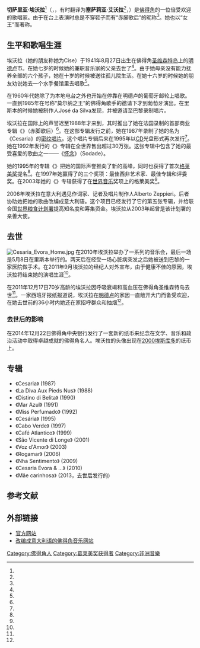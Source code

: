 {{Infobox musical artist
| name                = 切萨里亚·埃沃拉
| image               = Cesária Évora 2008.jpg
| image_size          = 
| landscape           = 
| caption             = 切萨里亚·埃沃拉于2008年
| background          = 女歌手
| birth_name          = 
| native_name         = Cesária Évora
| native_name_lang    = pt
| alias               = ''赤脚歌后''、''赤脚天后''
| nationality         = {{CPV}}
| birth_date          = {{Birth date|1941|8|27}}
| birth_place         = {{CPV}}[[明德卢|明德卢]]
| death_date          = {{Death date and age|2011|12|17|1941|8|27}}
| death_place         = {{CPV}}[[圣维森特岛|圣维森特岛]]
| genre               = {{tsl|en|Morna (music)|莫尔纳 (音乐)|莫尔纳}}<br/>{{tsl|en|Morna (music)|科拉德拉}}
| occupation          = 
| years_active        = 1957–2011
| label               = 
}}
'''切萨里亚·埃沃拉'''<ref name="xinhua"/>（{{lang-pt|Cesária Évora}}，{{IPA-pt|sɨˈzaɾiɐ ˈɛvuɾɐ}}，有时翻译为'''塞萨莉亚·艾沃拉'''<ref name="feizhou.net"/>，{{bd|1941年|8月27日|2011年|12月17日|catIdx=Évora, Cesária}}）是[[佛得角|佛得角]]的一位倍受欢迎的歌唱家。由于在台上表演时总是不穿鞋子而有“赤脚歌后”的昵称<ref name="xinhua"/>。她也以“{{tsl|en|Morna (music)|莫尔纳 (音乐)|莫尔纳}}女王”而著称。

== 生平和歌唱生涯 ==
埃沃拉（她的朋友称她为Cise）于1941年8月27日出生在佛得角[[圣维森特岛|圣维森特岛]]上的[[明德卢|明德卢]]市。在她七岁的时候她的兼职音乐家的父亲去世了<ref name="independent"/>。由于她母亲没有能力抚养全部的六个孩子，她在十岁的时候被送往孤儿院生活。在她十六岁的时候她的朋友劝说她去一个水手餐馆里去唱歌<ref name="washingtontimes"/>。

在1960年代她除了为本地电台之外也开始在停靠在明德卢的葡萄牙邮轮上唱歌。一直到1985年在号称“莫尔纳之王”的佛得角歌手{{tsl|en|Bana (singer)|巴纳}}的邀请下才到葡萄牙演出。在里斯本的时候她被制作人José da Silva发现，并被邀请至巴黎录制唱片。

埃沃拉在国际上的声誉迟至1988年才来到，其时推出了她在法国录制的首部商业专辑《{{tsl|en|La Diva Aux Pieds Nus|La Diva Aux Pieds Nus}}》（赤脚歌后）<ref name="feizhou.net"/>。在这部专辑发行之前，她在1987年录制了她的名为《Cesaria》的[[密纹唱片|密纹唱片]]。这个唱片专辑后来在1995年以[[CD|CD]]光盘形式再次发行<ref name="washingtontimes"/>。她在1992年发行的《{{tsl|en|Miss Perfumado|Miss Perfumado}}》专辑在全世界售出超过30万张。这张专辑中包含了她的最受喜爱的歌曲之一——《[[怀念_(歌曲)|怀念]]》（Sodade）。

她的1995年的专辑《{{tsl|en|Cesária (album)|Cesária}}》把她的国际声誉推向了新的高峰，同时也获得了首次[[格莱美奖|格莱美奖]]提名<ref name="washingtontimes"/>。在1997年她赢得了{{tsl|en|Kora Awards|全非音乐奖}}的三个奖项：最佳西非艺术家、最佳专辑和评委奖。在2003年她的《{{tsl|en|Voz d'Amor|Voz d'Amor}}》专辑获得了在[[世界音乐|世界音乐]]奖项上的格莱美奖<ref name="washingtontimes"/>。

2006年埃沃拉在意大利遇见作词家、记者及唱片制作人Alberto Zeppieri。后者协助她把她的歌曲改编成意大利语。这个项目已经发行了它的第五张专辑，并给联合国[[世界粮食计划署|世界粮食计划署]]提高知名度和筹集资金。埃沃拉从2003年起曾是该计划署的亲善大使。

== 去世 ==
[[File:Cesaria_Evora_Home.jpg|thumb]]
在2010年埃沃拉举办了一系列的音乐会，最后一场是5月8日在里斯本举行的。两天后在经受一场心脏病突发之后她被送到巴黎的一家医院做手术。在2011年9月埃沃拉的经纪人对外宣布，由于健康不佳的原因，埃沃拉将结束她的演唱生涯<ref name="feizhou.net"/>。

在2011年12月17日70岁高龄的埃沃拉因呼吸衰竭和高血压在佛得角圣维森特岛去世<ref name="feizhou.net"/>。一家西班牙报纸报道说，埃沃拉在[[明德卢|明德卢]]的家因一直敞开大门而备受欢迎，在她去世前的36小时内她还在家招呼群众和抽烟<ref name="publico"/>。

=== 去世后的影响 ===
在2014年12月22日佛得角中央银行发行了一套新的纸币来纪念在文学、音乐和政治活动中取得卓越成就的佛得角名人。埃沃拉的头像出现在[[佛得角埃斯库多|2000埃斯库多]]的纸币上。

== 专辑 ==
* 《Cesaria》 (1987)
* 《La Diva Aux Pieds Nus》 (1988)
* 《Distino di Belita》 (1990)
* 《Mar Azul》 (1991)
* 《Miss Perfumado》 (1992)
* 《Cesária》 (1995)
* 《Cabo Verde》 (1997)
* 《Café Atlantico》 (1999)
* 《São Vicente di Longe》 (2001)
* 《Voz d'Amor》 (2003)
* 《Rogamar》 (2006)
* 《Nha Sentimento》 (2009)
* 《Cesaria Evora & ...》 (2010)
* 《Mâe carinhosa》 (2013，去世后发行的)

== 参考文献 ==
{{Reflist|2|refs=
<ref name="xinhua">{{cite web | url = http://news.xinhuanet.com/fortune/2010-10/10/c_12644061.htm | title = 佛得角驻华大使：中非合作论坛是全球化时代国际合作创新模式 | author = 张小军 | publisher = 新华网 | date = 2010-10-10 | accessdate = 2016-07-11 }}</ref>

<ref name="independent">{{cite web | url = http://www.independent.co.uk/news/obituaries/cesaria-evora-cape-verdes-soulful-barefoot-diva-6280793.html | title = Cesaria Evora: Cape Verde's soulful 'barefoot diva' | author = Philip Sweeney | language = en | publisher = independent.co.uk | date = 2011-12-23 | accessdate = 2016-07-11 | archive-date = 2017-02-07 | archive-url = https://web.archive.org/web/20170207113326/http://www.independent.co.uk/news/obituaries/cesaria-evora-cape-verdes-soulful-barefoot-diva-6280793.html | dead-url = no }}</ref>

<ref name="washingtontimes">{{cite web | url = http://www.washingtontimes.com/news/2011/dec/17/grammy-winning-singer-cesaria-evora-dies-at-age-70/ | title = Grammy-winning singer Cesaria Evora dies at age 70 | author = Barry Hatton | quote =  | format =  | language = en | publisher = The Washington Times | date = 2011-12-17 | accessdate = 2016-07-11 | archive-date = 2016-11-04 | archive-url = https://web.archive.org/web/20161104235346/http://www.washingtontimes.com/news/2011/dec/17/grammy-winning-singer-cesaria-evora-dies-at-age-70/ | dead-url = no }}</ref>

<ref name="publico">{{cite web | url = http://www.publico.es/actualidad/ultimas-palabras-cesaria.html | title = Las últimas palabras de Cesária | author = Marc Serena | quote =  | format =  | language = es | publisher = publico.es | date = 2011-12-18 | accessdate = 2016-07-11 | archive-date = 2020-12-17 | archive-url = https://web.archive.org/web/20201217165235/https://www.publico.es/actualidad/ultimas-palabras-cesaria.html | dead-url = no }}</ref>

<ref name="feizhou.net">{{cite web | url = http://abroad.feizhou.net/content/731.html | title = 非洲歌手艾沃拉去世享年70岁 被誉赤脚天后 | publisher = feizhou.net | date = 2014-09-02 | accessdate = 2016-07-11 }}{{Dead link|date=2018年7月 |bot=InternetArchiveBot |fix-attempted=no }}</ref>
}}

== 外部链接 ==
{{commonscat|Cesária Évora}}
* [http://www.cesaria-evora.com/ 官方网站] {{Wayback|url=http://www.cesaria-evora.com/ |date=20201028075855 }} {{pt}} {{en}} {{fr}}
* [http://www.capoverde-italia.it/ 改编成意大利语的佛得角音乐网站] {{Wayback|url=http://www.capoverde-italia.it/ |date=20201220083832 }} {{it}}

{{Authority control}}
{{DEFAULTSORT:Erova, Cesaria}}

[[Category:佛得角人|Category:佛得角人]]
[[Category:葛莱美奖获得者|Category:葛莱美奖获得者]]
[[Category:非洲音樂|Category:非洲音樂]]